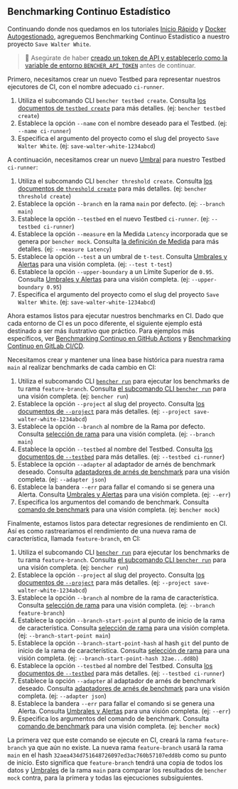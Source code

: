 
## Benchmarking Continuo Estadístico

Continuando donde nos quedamos en los tutoriales
[Inicio Rápido][quick start] y [Docker Autogestionado][docker self-hosted], 
agreguemos Benchmarking Continuo Estadístico a nuestro proyecto `Save Walter White`.

> 🐰 Asegúrate de haber
> [creado un token de API y establecerlo como la variable de entorno `BENCHER_API_TOKEN`][create an api token]
> antes de continuar.

Primero, necesitamos crear un nuevo Testbed para representar nuestros ejecutores de CI, con el nombre adecuado `ci-runner`.

<TestbedCreate />

1. Utiliza el subcomando CLI `bencher testbed create`.
   Consulta [los documentos de `testbed create`][testbed create] para más detalles.
   (ej: `bencher testbed create`)
2. Establece la opción `--name` con el nombre deseado para el Testbed.
   (ej: `--name ci-runner`)
3. Especifica el argumento del proyecto como el slug del proyecto `Save Walter White`.
   (ej: `save-walter-white-1234abcd`)

A continuación, necesitamos crear un nuevo [Umbral][thresholds] para nuestro Testbed `ci-runner`:

<ThresholdCreateStatistical />

1. Utiliza el subcomando CLI `bencher threshold create`.
   Consulta [los documentos de `threshold create`][threshold create] para más detalles.
   (ej: `bencher threshold create`)
2. Establece la opción `--branch` en la rama `main` por defecto.
   (ej: `--branch main`)
3. Establece la opción `--testbed` en el nuevo Testbed `ci-runner`.
   (ej: `--testbed ci-runner`)
4. Establece la opción `--measure` en la Medida `Latency` incorporada que se genera por `bencher mock`.
   Consulta [la definición de Medida][measure] para más detalles.
   (ej: `--measure Latency`)
5. Establece la opción `--test` a un umbral de `t-test`.
   Consulta [Umbrales y Alertas][t-test] para una visión completa.
   (ej: `--test t-test`)
6. Establece la opción `--upper-boundary` a un Límite Superior de `0.95`.
   Consulta [Umbrales y Alertas][t-test upper boundary] para una visión completa.
   (ej: `--upper-boundary 0.95`)
7. Especifica el argumento del proyecto como el slug del proyecto `Save Walter White`.
   (ej: `save-walter-white-1234abcd`)

Ahora estamos listos para ejecutar nuestros benchmarks en CI.
Dado que cada entorno de CI es un poco diferente,
el siguiente ejemplo está destinado a ser más ilustrativo que práctico.
Para ejemplos más específicos, ver [Benchmarking Continuo en GitHub Actions][github actions]
y [Benchmarking Continuo en GitLab CI/CD][gitlab ci/cd].

Necesitamos crear y mantener una línea base histórica para nuestra rama `main` al realizar benchmarks de cada cambio en CI:

<RunMainStatistical />

1. Utiliza el subcomando CLI <code><a href="/es/docs/explanation/bencher-run/">bencher run</a></code>
   para ejecutar los benchmarks de tu rama `feature-branch`.
   Consulta [el subcomando CLI `bencher run`][bencher run] para una visión completa.
   (ej: `bencher run`)
2. Establece la opción `--project` al slug del proyecto.
   Consulta [los documentos de `--project`][project option] para más detalles.
   (ej: `--project save-walter-white-1234abcd`)
3. Establece la opción `--branch` al nombre de la Rama por defecto.
   Consulta [selección de rama][branch selection branch] para una visión completa.
   (ej: `--branch main`)
4. Establece la opción `--testbed` al nombre del Testbed.
   Consulta [los documentos de `--testbed`][testbed option] para más detalles.
   (ej: `--testbed ci-runner`)
5. Establece la opción `--adapter` al adaptador de arnés de benchmark deseado.
   Consulta [adaptadores de arnés de benchmark][adapters] para una visión completa.
   (ej: `--adapter json`)
6. Establece la bandera `--err` para fallar el comando si se genera una Alerta.
   Consulta [Umbrales y Alertas][alerts] para una visión completa.
   (ej: `--err`)
7. Especifica los argumentos del comando de benchmark.
   Consulta [comando de benchmark][command argument] para una visión completa.
   (ej: `bencher mock`)

Finalmente, estamos listos para detectar regresiones de rendimiento en CI.
Así es como rastrearíamos el rendimiento de una nueva rama de característica, llamada `feature-branch`, en CI:

<RunFeatureStatistical />

1. Utiliza el subcomando CLI <code><a href="/es/docs/explanation/bencher-run/">bencher run</a></code>
   para ejecutar los benchmarks de tu rama `feature-branch`.
   Consulta [el subcomando CLI `bencher run`][bencher run] para una visión completa.
   (ej: `bencher run`)
2. Establece la opción `--project` al slug del proyecto.
   Consulta [los documentos de `--project`][project option] para más detalles.
   (ej: `--project save-walter-white-1234abcd`)
3. Establece la opción `--branch` al nombre de la rama de característica.
   Consulta [selección de rama][branch selection branch] para una visión completa.
   (ej: `--branch feature-branch`)
4. Establece la opción `--branch-start-point` al punto de inicio de la rama de característica.
   Consulta [selección de rama][branch selection start point] para una visión completa.
   (ej: `--branch-start-point main`)
5. Establece la opción `--branch-start-point-hash` al hash `git` del punto de inicio de la rama de característica.
   Consulta [selección de rama][branch selection start point hash] para una visión completa.
   (ej: `--branch-start-point-hash 32ae...dd8b`)
6. Establece la opción `--testbed` al nombre del Testbed.
   Consulta [los documentos de `--testbed`][testbed option] para más detalles.
   (ej: `--testbed ci-runner`)
7. Establece la opción `--adapter` al adaptador de arnés de benchmark deseado.
   Consulta [adaptadores de arnés de benchmark][adapters] para una visión completa.
   (ej: `--adapter json`)
8. Establece la bandera `--err` para fallar el comando si se genera una Alerta.
   Consulta [Umbrales y Alertas][alerts] para una visión completa.
   (ej: `--err`)
9. Especifica los argumentos del comando de benchmark.
   Consulta [comando de benchmark][command argument] para una visión completa.
   (ej: `bencher mock`)

La primera vez que este comando se ejecute en CI,
creará la rama `feature-branch` ya que aún no existe.
La nueva rama `feature-branch` usará la rama `main`
en el hash `32aea434d751648726097ed3ac760b57107edd8b` como su punto de inicio.
Esto significa que `feature-branch` tendrá una copia de todos los datos y [Umbrales][thresholds]
de la rama `main` para comparar los resultados de `bencher mock` contra,
para la primera y todas las ejecuciones subsiguientes.

[quick start]: /es/docs/tutorial/quick-start/
[docker self-hosted]: /es/docs/tutorial/docker/
[continuous benchmarking]: /es/docs/explanation/continuous-benchmarking/
[create an api token]: /es/docs/tutorial/quick-start/#create-an-api-token
[testbed create]: /es/docs/api/projects/testbeds/#post-v0projectsprojecttestbeds
[thresholds]: /es/docs/explanation/thresholds/
[threshold create]: /es/docs/api/projects/thresholds/#post-v0projectsprojectthresholds
[measure]: /es/docs/explanation/benchmarking/#measures
[t-test]: /es/docs/explanation/thresholds/#t-test-thresholds
[t-test upper boundary]: /es/docs/explanation/thresholds/#t-test-threshold-upper-boundary
[github actions]: /es/docs/how-to/github-actions/
[gitlab ci/cd]: /es/docs/how-to/gitlab-ci-cd/
[bencher run]: /es/docs/explanation/bencher-run/
[project option]: /es/docs/explanation/bencher-run/#--project-project
[branch selection branch]: /es/docs/explanation/branch-selection/#--branch-branch
[testbed option]: /es/docs/explanation/bencher-run/#--testbed-testbed
[adapters]: /es/docs/explanation/adapters/
[alerts]: /es/docs/explanation/thresholds/#alerts
[command argument]: /es/docs/explanation/bencher-run/#benchmark-command
[branch selection start point]: /es/docs/explanation/branch-selection/#--branch-start-point-branch
[branch selection start point hash]: /es/docs/explanation/branch-selection/#--branch-start-point-hash-hash